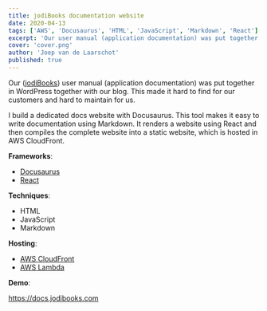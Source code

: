```yaml
---
title: jodiBooks documentation website
date: 2020-04-13
tags: ['AWS', 'Docusaurus', 'HTML', 'JavaScript', 'Markdown', 'React']
excerpt: 'Our user manual (application documentation) was put together in WordPress together with our blog. I build a dedicated docs website with Docusaurus.'
cover: 'cover.png'
author: 'Joep van de Laarschot'
published: true
---
```


Our ([jodiBooks](https://docs.jodibooks.com)) user manual (application documentation) was put together in WordPress together with our blog. This made it hard to find for our customers and hard to maintain for us.

I build a dedicated docs website with Docusaurus. This tool makes it easy to write documentation using Markdown. It renders a website using React and then compiles the complete website into a static website, which is hosted in AWS CloudFront.

**Frameworks**:

* [Docusaurus](https://docusaurus.io/)
* [React](https://reactjs.org/)

**Techniques**:

* HTML
* JavaScript
* Markdown

**Hosting**:

* [AWS CloudFront](https://aws.amazon.com/cloudfront/)
* [AWS Lambda](https://aws.amazon.com/lambda/)

**Demo**:

<https://docs.jodibooks.com>
